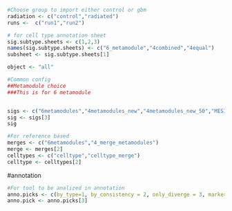 ```r
#Choose group to import either control or gbm
radiation <- c("control","radiated")
runs <-  c("run1","run2")
```

```r
# for cell type annotation sheet
sig.subtype.sheets <- c(1,2,3)
names(sig.subtype.sheets) <- c("6_metamodule","4combined","4equal")
subsheet <- sig.subtype.sheets[1]

```

```r
object <- "all"
```

```r
#Common config
##Metamodule choice
###This is for 6 metamodule


sigs <- c("6metamodules","4metamodules_new","4metamodules_new_50","MESImm")
sig <- sigs[3]
sig
```
```r
#For reference based
merges <- c("6metamodules","4_merge_metamodules")
merge <- merges[2]
celltypes <- c("celltype","celltype_merge")
celltype <- celltypes[2]
```

#annotation
```r
#For tool to be analized in annotation
anno.picks <- c(by_type=1, by_consistency = 2, only_diverge = 3, marker_based = 4)
anno.pick <- anno.picks[3]
```

